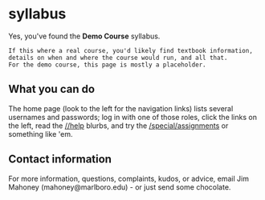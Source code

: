= syllabus =

Yes, you've found the <b>Demo Course</b> syllabus.

 If this where a real course, you'd likely find textbook information,
 details on when and where the course would run, and all that.
 For the demo course, this page is mostly a placeholder.

== What you can do ==

The home page (look to the left for the navigation links) lists
several usernames and passwords; log in with one of those roles,
click the links on the left, read the [[ //help ]] blurbs, and try 
the [[ /special/assignments ]] or something like 'em.

== Contact information ==

For more information, questions, complaints,
kudos, or advice, email Jim Mahoney (mahoney@marlboro.edu) - 
or just send some chocolate.

